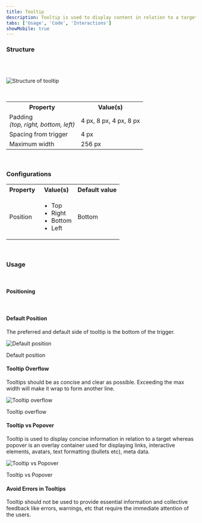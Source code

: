 ```yaml
---
title: Tooltip
description: Tooltip is used to display content in relation to a target when that target is hovered.
tabs: ['Usage', 'Code', 'Interactions']
showMobile: true
---
```


<Preview name="components-tooltip-all--all" />

### Structure

<br />
<br />

![Structure of tooltip](./images/tooltip-structure.png)

<br />

<table style={{width: "100%"}}>
  <tbody>
    <tr>
      <th style={{width:"50%",  textAlign: "left"}}>Property</th>
      <th style={{width:"50%",  textAlign: "left"}}>Value(s)</th>
    </tr>
    <tr style={{verticalAlign: "top"}}>
      <td>
        Padding
        <br />
        <em>(top, right, bottom, left)</em>
      </td>
      <td>4 px, 8 px, 4 px, 8 px</td>
    </tr>
    <tr style={{verticalAlign: "top"}}>
      <td>Spacing from trigger</td>
      <td>4 px</td>
    </tr>
    <tr style={{verticalAlign: "top"}}>
      <td>Maximum width</td>
      <td>256 px</td>
    </tr>
  </tbody>
</table>
<br />

### Configurations

<table style={{width: "100%"}}>
  <tbody>
    <tr>
      <th style={{width:"33%", textAlign: "left"}}>Property</th>
      <th style={{width:"33%", textAlign: "left"}}>Value(s)</th>
      <th style={{width:"33%", textAlign: "left"}}>Default value</th>
    </tr>
    <tr style={{verticalAlign: "top"}}>
      <td>Position</td>
      <td>
        <ul>
          <li>Top</li>
          <li>Right</li>
          <li>Bottom</li>
          <li>Left</li>
        </ul>
      </td>
      <td>Bottom</td>
    </tr>
  </tbody>
</table>
<br />

### Usage

<br />

#### Positioning

<Preview name="components-tooltip-position--position" />
<br />

#### Default Position

The preferred and default side of tooltip is the bottom of the trigger.

![Default position](./images/Tooltip-1.png)

<Caption> Default position </Caption>
<br />

#### Tooltip Overflow

Tooltips should be as concise and clear as possible. Exceeding the max width will make it wrap to form another line.

![Tooltip overflow](./images/tooltip-overflow.png)

<Caption>Tooltip overflow</Caption>
<br />

#### Tooltip vs Popover

Tooltip is used to display concise information in relation to a target whereas popover is an overlay container used for displaying links, interactive elements, avatars, text formatting (bullets etc), meta data.

![Tooltip vs Popover](./images/tooltip-vs-popover.png)

<Caption>Tooltip vs Popover</Caption>
<br />

#### Avoid Errors in Tooltips

Tooltip should not be used to provide essential information and collective feedback like errors, warnings, etc that require the immediate attention of the users.

<br />
<br />

